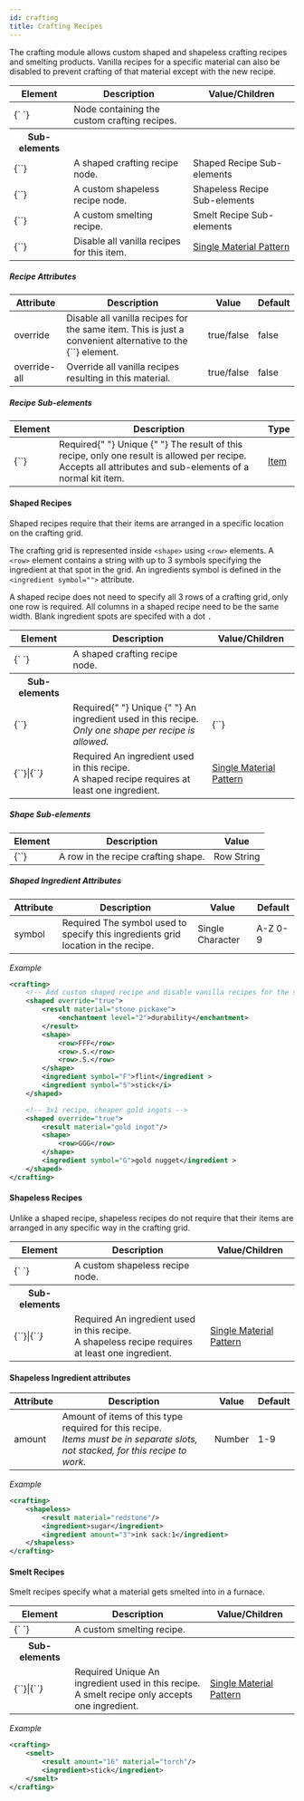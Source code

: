 ```yaml
---
id: crafting
title: Crafting Recipes
---
```


The crafting module allows custom shaped and shapeless crafting recipes and smelting products. Vanilla recipes for a specific material can also be disabled to prevent crafting of that material except with the new recipe.

<div className="table-container">
  <table>
    <thead>
      <tr>
        <th>Element</th>
        <th>Description</th>
        <th>Value/Children</th>
      </tr>
    </thead>
    <tbody>
      <tr>
        <td>
          <label>{`<crafting> </crafting>`}</label>
        </td>
        <td>Node containing the custom crafting recipes.</td>
        <td></td>
      </tr>
      <tr>
        <th>Sub-elements</th>
        <th />
        <th />
      </tr>
      <tr>
        <td>
          <label>{`<shaped>`}</label>
        </td>
        <td>A shaped crafting recipe node.</td>
        <td>
          <span className="badge badge--secondary">
            Shaped Recipe Sub-elements
          </span>
        </td>
      </tr>
      <tr>
        <td>
          <label>{`<shapeless>`}</label>
        </td>
        <td>A custom shapeless recipe node.</td>
        <td>
          <span className="badge badge--secondary">
            Shapeless Recipe Sub-elements
          </span>
        </td>
      </tr>
      <tr>
        <td>
          <label>{`<smelt>`}</label>
        </td>
        <td>A custom smelting recipe.</td>
        <td>
          <span className="badge badge--secondary">
            Smelt Recipe Sub-elements
          </span>
        </td>
      </tr>
      <tr>
        <td>
          <label>{`<disable>`}</label>
        </td>
        <td>Disable all vanilla recipes for this item.</td>
        <td>
          <a href="/reference/inventory#material_matchers">
            Single Material Pattern
          </a>
        </td>
      </tr>
    </tbody>
  </table>
</div>

##### Recipe Attributes

<div className="table-container">
  <table>
    <thead>
      <tr>
        <th>Attribute</th>
        <th>Description</th>
        <th>Value</th>
        <th>Default</th>
      </tr>
    </thead>
    <tbody>
      <tr>
        <td>
          <label>override</label>
        </td>
        <td>
          Disable all vanilla recipes for the same item. This is just a
          convenient alternative to the <label>{`<disable>`}</label> element.
        </td>
        <td>
          <span className="badge badge--primary">true/false</span>
        </td>
        <td>false</td>
      </tr>
      <tr>
        <td>
          <label>override-all</label>
        </td>
        <td>Override all vanilla recipes resulting in this material.</td>
        <td>
          <span className="badge badge--primary">true/false</span>
        </td>
        <td>false</td>
      </tr>
    </tbody>
  </table>
</div>

##### Recipe Sub-elements

<div className="table-container">
  <table>
    <thead>
      <tr>
        <th>Element</th>
        <th>Description</th>
        <th>Type</th>
      </tr>
    </thead>
    <tbody>
      <tr>
        <td>
          <label>{`<result>`}</label>
        </td>
        <td>
          <span className="badge badge--danger">Required</span>{" "}
          <span
            className="badge badge--warning"
            title="Only one of this child permitted per parent"
          >
            Unique
          </span>{" "}
          The result of this recipe, only one result is allowed per recipe.
          <br />
          Accepts all attributes and sub-elements of a normal kit item.
        </td>
        <td>
          <a href="/docs/modules/gear/items">Item</a>
        </td>
      </tr>
    </tbody>
  </table>
</div>

#### Shaped Recipes

Shaped recipes require that their items are arranged in a specific location on the crafting grid.

The crafting grid is represented inside `<shape>` using `<row>` elements.
A `<row>` element contains a string with up to 3 symbols specifying the ingredient at that spot in the grid.
An ingredients symbol is defined in the `<ingredient symbol="">` attribute.

A shaped recipe does not need to specify all 3 rows of a crafting grid, only one row is required.
All columns in a shaped recipe need to be the same width.
Blank ingredient spots are specifed with a dot `.`

<div className="table-container">
  <table>
    <thead>
      <tr>
        <th>Element</th>
        <th>Description</th>
        <th>Value/Children</th>
      </tr>
    </thead>
    <tbody>
      <tr>
        <td>
          <label>{`<shaped> </shaped>`}</label>
        </td>
        <td>A shaped crafting recipe node.</td>
        <td />
      </tr>
      <tr>
        <th>Sub-elements</th>
        <th />
        <th />
      </tr>
      <tr>
        <td>
          <label>{`<shape>`}</label>
        </td>
        <td>
          <span className="badge badge--danger">Required</span>{" "}
          <span
            className="badge badge--warning"
            title="Only one of this child permitted per parent"
          >
            Unique
          </span>{" "}
          An ingredient used in this recipe.
          <br />
          <i>Only one shape per recipe is allowed.</i>
        </td>
        <td>
          <label>{`<row>`}</label>
        </td>
      </tr>
      <tr>
        <td>
          <label>{`<ingredient>`}</label>|<label>{`<i>`}</label>
        </td>
        <td>
          <span className="badge badge--danger">Required</span> An ingredient
          used in this recipe.
          <br />A shaped recipe requires at least one ingredient.
        </td>
        <td>
          <a href="/reference/inventory#material_matchers">
            Single Material Pattern
          </a>
        </td>
      </tr>
    </tbody>
  </table>
</div>

##### Shape Sub-elements

<div className="table-container">
  <table>
    <thead>
      <tr>
        <th>Element</th>
        <th>Description</th>
        <th>Value</th>
      </tr>
    </thead>
    <tbody>
      <tr>
        <td>
          <label>{`<row>`}</label>
        </td>
        <td>A row in the recipe crafting shape.</td>
        <td>
          <span className="badge badge--secondary">Row String</span>
        </td>
      </tr>
    </tbody>
  </table>
</div>

##### Shaped Ingredient Attributes

<div className="table-container">
  <table>
    <thead>
      <tr>
        <th>Attribute</th>
        <th>Description</th>
        <th>Value</th>
        <th>Default</th>
      </tr>
    </thead>
    <tbody>
      <tr>
        <td>
          <label>symbol</label>
        </td>
        <td>
          <span className="badge badge--danger">Required</span>
          The symbol used to specify this ingredients grid location in the recipe.
        </td>
        <td>
          <span className="badge badge--primary">Single Character</span>
        </td>
        <td>A-Z 0-9</td>
      </tr>
    </tbody>
  </table>
</div>

_Example_

```xml
<crafting>
    <!-- Add custom shaped recipe and disable vanilla recipes for the same item. -->
    <shaped override="true">
        <result material="stone pickaxe">
            <enchantment level="2">durability</enchantment>
        </result>
        <shape>
            <row>FFF</row>
            <row>.S.</row>
            <row>.S.</row>
        </shape>
        <ingredient symbol="F">flint</ingredient >
        <ingredient symbol="S">stick</i>
    </shaped>

    <!-- 3x1 recipe, cheaper gold ingots -->
    <shaped override="true">
        <result material="gold ingot"/>
        <shape>
            <row>GGG</row>
        </shape>
        <ingredient symbol="G">gold nugget</ingredient >
    </shaped>
</crafting>
```

#### Shapeless Recipes

Unlike a shaped recipe, shapeless recipes do not require that their items are arranged in any specific way in the crafting grid.

<div className="table-container">
  <table>
    <thead>
      <tr>
        <th>Element</th>
        <th>Description</th>
        <th>Value/Children</th>
      </tr>
    </thead>
    <tbody>
      <tr>
        <td>
          <label>{`<shapeless> </shapeless>`}</label>
        </td>
        <td>A custom shapeless recipe node.</td>
        <td />
      </tr>
      <tr>
        <th>Sub-elements</th>
        <th />
        <th />
      </tr>
      <tr>
        <td>
          <label>{`<ingredient>`}</label>|<label>{`<i>`}</label>
        </td>
        <td>
          <span className="badge badge--danger">Required</span>
          An ingredient used in this recipe.
          <br />A shapeless recipe requires at least one ingredient.
        </td>
        <td>
          <a href="/reference/inventory#material_matchers">
            Single Material Pattern
          </a>
        </td>
      </tr>
    </tbody>
  </table>
</div>

#### Shapeless Ingredient attributes

<div className="table-container">
  <table>
    <thead>
      <tr>
        <th>Attribute</th>
        <th>Description</th>
        <th>Value</th>
        <th>Default</th>
      </tr>
    </thead>
    <tbody>
      <tr>
        <td>
          <label>amount</label>
        </td>
        <td>
          Amount of items of this type required for this recipe.
          <br />
          <i>
            Items must be in separate slots, not stacked, for this recipe to
            work.
          </i>
        </td>
        <td>
          <span className="badge badge--primary">Number</span>
        </td>
        <td>1-9</td>
      </tr>
    </tbody>
  </table>
</div>

_Example_

```xml
<crafting>
    <shapeless>
        <result material="redstone"/>
        <ingredient>sugar</ingredient>
        <ingredient amount="3">ink sack:1</ingredient>
    </shapeless>
</crafting>
```

#### Smelt Recipes

Smelt recipes specify what a material gets smelted into in a furnace.

<div className="table-container">
  <table>
    <thead>
      <tr>
        <th>Element</th>
        <th>Description</th>
        <th>Value/Children</th>
      </tr>
    </thead>
    <tbody>
      <tr>
        <td>
          <label>{`<smelt> </smelt>`}</label>
        </td>
        <td>A custom smelting recipe.</td>
        <td />
      </tr>
      <tr>
        <th>Sub-elements</th>
        <th />
        <th />
      </tr>
      <tr>
        <td>
          <label>{`<ingredient>`}</label>|<label>{`<i>`}</label>
        </td>
        <td>
          <span className="badge badge--danger">Required</span>
          <span
            className="badge badge--warning"
            title="Only one of this child permitted per parent"
          >
            Unique
          </span> An ingredient used in this recipe.
          <br />A smelt recipe only accepts one ingredient.
        </td>
        <td>
          <a href="/reference/inventory#material_matchers">
            Single Material Pattern
          </a>
        </td>
      </tr>
    </tbody>
  </table>
</div>

_Example_

```xml
<crafting>
    <smelt>
        <result amount="16" material="torch"/>
        <ingredient>stick</ingredient>
    </smelt>
</crafting>
```
